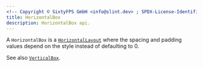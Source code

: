 ```yaml
---
<!-- Copyright © SixtyFPS GmbH <info@slint.dev> ; SPDX-License-Identifier: MIT -->
title: HorizontalBox
description: HorizontalBox api.
---
```


A `HorizontalBox` is a [`HorizontalLayout`](/master/docs/slint/reference/layouts/horizontallayout/) where the spacing and padding values
depend on the style instead of defaulting to 0.

See also [`VerticalBox`](/master/docs/slint/reference/std-widgets/verticalbox/).
